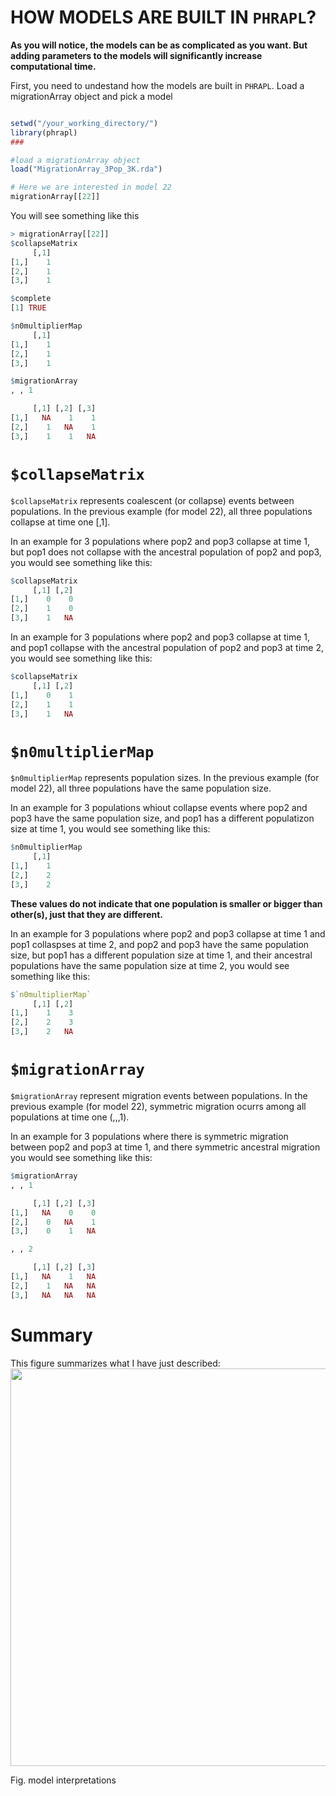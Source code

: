 HOW MODELS ARE BUILT IN `PHRAPL`?
=======

__As you will notice, the models can be as complicated as you want. But adding parameters to the models will significantly increase computational time.__

First, you need to undestand how the models are built in `PHRAPL`. Load a migrationArray object and pick a model

```r

setwd("/your_working_directory/")
library(phrapl)
###

#load a migrationArray object
load("MigrationArray_3Pop_3K.rda")

# Here we are interested in model 22
migrationArray[[22]]
```

You will see something like this
```r
> migrationArray[[22]]
$collapseMatrix
     [,1]
[1,]    1
[2,]    1
[3,]    1

$complete
[1] TRUE

$n0multiplierMap
     [,1]
[1,]    1
[2,]    1
[3,]    1

$migrationArray
, , 1

     [,1] [,2] [,3]
[1,]   NA    1    1
[2,]    1   NA    1
[3,]    1    1   NA

```


# `$collapseMatrix`
`$collapseMatrix` represents coalescent (or collapse) events between populations. In the previous example (for model 22), all three populations collapse at time one [,1]. 

In an example for 3 populations where pop2 and pop3 collapse at time 1, but pop1 does not collapse with the ancestral population of pop2 and pop3, you would see something like this:

```r
$collapseMatrix
     [,1] [,2]
[1,]    0    0
[2,]    1    0
[3,]    1   NA
```


In an example for 3 populations where pop2 and pop3 collapse at time 1, and pop1 collapse with the ancestral population of pop2 and pop3 at time 2, you would see something like this:

```r
$collapseMatrix
     [,1] [,2]
[1,]    0    1
[2,]    1    1
[3,]    1   NA
```


# `$n0multiplierMap`
`$n0multiplierMap` represents population sizes. In the previous example (for model 22), all three populations have the same population size. 

In an example for 3 populations whiout collapse events where pop2 and pop3 have the same population size, and pop1 has a different populatizon size at time 1, you would see something like this:

```r
$n0multiplierMap
     [,1]
[1,]    1
[2,]    2
[3,]    2
```
__These values do not indicate that one population is smaller or bigger than other(s), just that they are different.__

In an example for 3 populations where pop2 and pop3 collapse at time 1 and pop1 collaspses at time 2, and pop2 and pop3 have the same population size, but pop1 has a different population size at time 1, and their ancestral populations have the same population size at time 2, you would see something like this:

```r
$`n0multiplierMap`
     [,1] [,2]
[1,]    1    3
[2,]    2    3
[3,]    2   NA
```


# `$migrationArray`
`$migrationArray` represent migration events between populations. In the previous example (for model 22), symmetric migration ocurrs among all populations at time one (,,,1).

In an example for 3 populations where there is symmetric migration between pop2 and pop3 at time 1, and there symmetric ancestral migration you would see something like this:

```r
$migrationArray
, , 1

     [,1] [,2] [,3]
[1,]   NA    0    0
[2,]    0   NA    1
[3,]    0    1   NA

, , 2

     [,1] [,2] [,3]
[1,]   NA    1   NA
[2,]    1   NA   NA
[3,]   NA   NA   NA
```



# Summary
This figure summarizes what I have just described:
<img src="https://github.com/ariadnamorales/phrapl-manual/tree/master/images/model.interpretation2.png?raw=true" width="660" height="636" />

Fig. model interpretations
